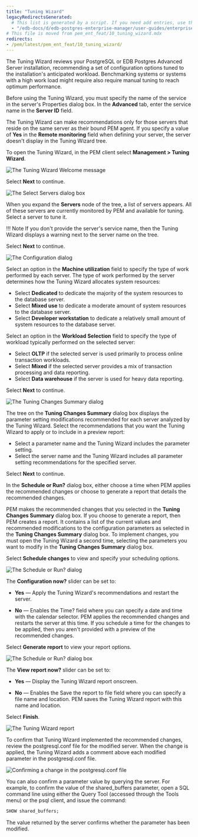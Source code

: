 ```yaml
---
title: "Tuning Wizard"
legacyRedirectsGenerated:
  # This list is generated by a script. If you need add entries, use the `legacyRedirects` key.
  - "/edb-docs/d/edb-postgres-enterprise-manager/user-guides/enterprise-features-guide/8.0/tuning_wizard.html"
# This file is moved from pem_ent_feat/10_tuning_wizard.mdx
redirects:
- /pem/latest/pem_ent_feat/10_tuning_wizard/
---
```


The Tuning Wizard reviews your PostgreSQL or EDB Postgres Advanced Server installation, recommending a set of configuration options tuned to the installation's anticipated workload. Benchmarking systems or systems with a high work load might require also require manual tuning to reach optimum performance.

Before using the Tuning Wizard, you must specify the name of the service in the server's Properties dialog box. In the **Advanced** tab, enter the service name in the **Server ID** field.

The Tuning Wizard can make recommendations only for those servers that reside on the same server as their bound PEM agent. If you specify a value of **Yes** in the **Remote monitoring** field when defining your server, the server doesn't display in the Tuning Wizard tree.

To open the Tuning Wizard, in the PEM client select **Management > Tuning Wizard**.

![The Tuning Wizard Welcome message](../images/tuning_wiz_welcome.png)

Select **Next** to continue.

![The Select Servers dialog box](../images/tuning_wiz_server_sel.png)

When you expand the **Servers** node of the tree, a list of servers appears. All of these servers are currently monitored by PEM and available for tuning. Select a server to tune it. 

!!! Note
    If you don't provide the server's service name, then the Tuning Wizard displays a warning next to the server name on the tree.

Select **Next** to continue.

![The Configuration dialog](../images/tuning_wiz_configuration.png)

Select an option in the **Machine utilization** field to specify the type of work performed by each server. The type of work performed by the server determines how the Tuning Wizard allocates system resources:

-   Select **Dedicated** to dedicate the majority of the system resources to the database server.
-   Select **Mixed use** to dedicate a moderate amount of system resources to the database server.
-   Select **Developer workstation** to dedicate a relatively small amount of system resources to the database server.

Select an option in the **Workload Selection** field to specify the type of workload typically performed on the selected server:

-   Select **OLTP** if the selected server is used primarily to process online transaction workloads.
-   Select **Mixed** if the selected server provides a mix of transaction processing and data reporting.
-   Select **Data warehouse** if the server is used for heavy data reporting.

Select **Next** to continue.

![The Tuning Changes Summary dialog](../images/tuning_wiz_changes_sum.png)

The tree on the **Tuning Changes Summary** dialog box displays the parameter setting modifications recommended for each server analyzed by the Tuning Wizard. Select the recommendations that you want the Tuning Wizard to apply or to include in a preview report:

-   Select a parameter name and the Tuning Wizard includes the parameter setting.
-   Select the server name and the Tuning Wizard includes all parameter setting recommendations for the specified server.

Select **Next** to continue.

In the **Schedule or Run?** dialog box, either choose a time when PEM applies the recommended changes or choose to generate a report that details the recommended changes.

PEM makes the recommended changes that you selected in the **Tuning Changes Summary** dialog box. If you choose to generate a report, then PEM creates a report. It contains a list of the current values and recommended modifications to the configuration parameters as selected in the **Tuning Changes Summary** dialog box. To implement changes, you must open the Tuning Wizard a second time, selecting the parameters you want to modify in the **Tuning Changes Summary** dialog box.

Select **Schedule changes** to view and specify your scheduling options.

![The Schedule or Run? dialog](../images/tuning_wiz_apply_changes.png)

The **Configuration now?** slider can be set to:

   - **Yes** &mdash; Apply the Tuning Wizard's recommendations and restart the server.

   - **No** &mdash; Enables the Time? field where you can specify a date and time with the calendar selector. PEM applies the recommended changes and restarts the server at this time. If you schedule a time for the changes to be applied, then you aren't provided with a preview of the recommended changes.

Select **Generate report** to view your report options.

![The Schedule or Run? dialog box](../images/tuning_wiz_generate_report.png)

The **View report now?** slider can be set to:

   - **Yes** &mdash; Display the Tuning Wizard report onscreen.

   - **No** &mdash; Enables the Save the report to file field where you can specify a file name and location. PEM saves the Tuning Wizard report with this name and location.

Select **Finish**.

![The Tuning Wizard report](../images/tuning_wiz_report.png)

To confirm that Tuning Wizard implemented the recommended changes, review the postgresql.conf file for the modified server. When the change is applied, the Tuning Wizard adds a comment above each modified parameter in the postgresql.conf file.

![Confirming a change in the postgresql.conf file](../images/tuning_wiz_confirm_chg.png)

You can also confirm a parameter value by querying the server. For example, to confirm the value of the shared_buffers parameter, open a SQL command line using either the Query Tool (accessed through the Tools menu) or the psql client, and issue the command:

```sql
SHOW shared_buffers;
```

The value returned by the server confirms whether the parameter has been modified.
